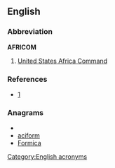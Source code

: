 {{wikipedia}}
==English==

===Abbreviation===
'''AFRICOM'''

#[[w:United States Africa Command|United States Africa Command]]

===References===
*[http://www.africom.mil/AboutAFRICOM.asp]

===Anagrams===
* {{alphagram|acfimor}}
* [[aciform#English|aciform]]
* [[Formica#English|Formica]]


[[Category:English acronyms]]